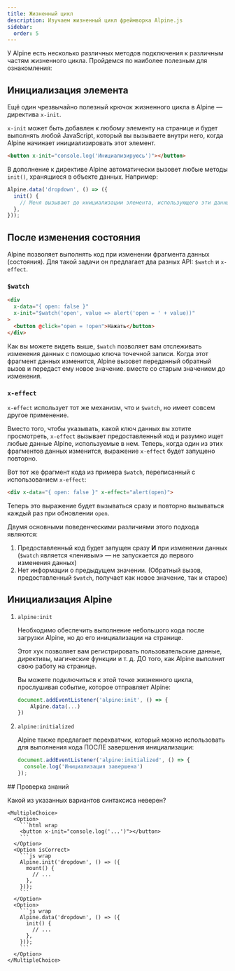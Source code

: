 ```yaml
---
title: Жизненный цикл
description: Изучаем жизненный цикл фреймворка Alpine.js
sidebar:
  order: 5
---
```



У Alpine есть несколько различных методов подключения к различным частям жизненного цикла. Пройдемся по наиболее полезным для ознакомления:

## Инициализация элемента

Ещё один чрезвычайно полезный крючок жизненного цикла в Alpine — директива `x-init`.

`x-init` может быть добавлен к любому элементу на странице и будет выполнять любой JavaScript, который вы вызываете внутри него, когда Alpine начинает инициализировать этот элемент.

```html
<button x-init="console.log('Инициализируюсь')"></button>
```

В дополнение к директиве Alpine автоматически вызовет любые методы `init()`, хранящиеся в объекте данных. Например:

```js
Alpine.data('dropdown', () => ({
  init() {
    // Меня вызывают до инициализации элемента, использующего эти данные.
  },
}));
```

## После изменения состояния

Alpine позволяет выполнять код при изменении фрагмента данных (состояния). Для такой задачи он предлагает два разных API: `$watch` и `x-effect`.

### `$watch`

```html live "$watch"
<div
  x-data="{ open: false }"
  x-init="$watch('open', value => alert('open = ' + value))"
>
  <button @click="open = !open">Нажать</button>
</div>
```

Как вы можете видеть выше, `$watch` позволяет вам отслеживать изменения данных с помощью ключа точечной записи. Когда этот фрагмент данных изменится, Alpine вызовет переданный обратный вызов и передаст ему новое значение. вместе со старым значением до изменения.

<LinkCard title="Подробнее о <strong>$watch</strong>" href="/magics/watch" />

### `x-effect`

`x-effect` использует тот же механизм, что и `$watch`, но имеет совсем другое применение.

Вместо того, чтобы указывать, какой ключ данных вы хотите просмотреть, `x-effect` вызывает предоставленный код и разумно ищет любые данные Alpine, используемые в нем. Теперь, когда один из этих фрагментов данных изменится, выражение `x-effect` будет запущено повторно.

Вот тот же фрагмент кода из примера `$watch`, переписанный с использованием `x-effect`:

```html "x-effect"
<div x-data="{ open: false }" x-effect="alert(open)">
```

Теперь это выражение будет вызываться сразу и повторно вызываться каждый раз при обновлении `open`.

Двумя основными поведенческими различиями этого подхода являются:

<Steps>

1. Предоставленный код будет запущен сразу **И** при изменении данных (`$watch` является «ленивым» — не запускается до первого изменения данных)
2. Нет информации о предыдущем значении. (Обратный вызов, предоставленный `$watch`, получает как новое значение, так и старое)

</Steps>

<LinkCard title="Подробнее об <strong>x-effect</strong>" href="/directives/effect" />

## Инициализация Alpine

<Steps>

1. `alpine:init`

    Необходимо обеспечить выполнение небольшого кода после загрузки Alpine, но до его инициализации на странице.

    Этот хук позволяет вам регистрировать пользовательские данные, директивы, магические функции и т. д. ДО того, как Alpine выполнит свою работу на странице.

    Вы можете подключиться к этой точке жизненного цикла, прослушивая событие, которое отправляет Alpine:

    ```js
    document.addEventListener('alpine:init', () => {
        Alpine.data(...)
    })
    ```

2. `alpine:initialized`

    Alpine также предлагает перехватчик, который можно использовать для выполнения кода ПОСЛЕ завершения инициализации:

    ```js
    document.addEventListener('alpine:initialized', () => {
      console.log('Инициализация завершена')
    });
    ```

</Steps>

<Box icon="question-mark">
## Проверка знаний

Какой из указанных вариантов синтаксиса неверен?

    <MultipleChoice>
      <Option>
        ```html wrap
        <button x-init="console.log('...')"></button>
        ```
      </Option>
      <Option isCorrect>
        ```js wrap
        Alpine.init('dropdown', () => ({
          mount() {
            // ...
          },
        }));
        ```
      </Option>
      <Option>
        ```js wrap
        Alpine.data('dropdown', () => ({
          init() {
            // ...
          },
        }));
        ```
      </Option>
    </MultipleChoice>

</Box>